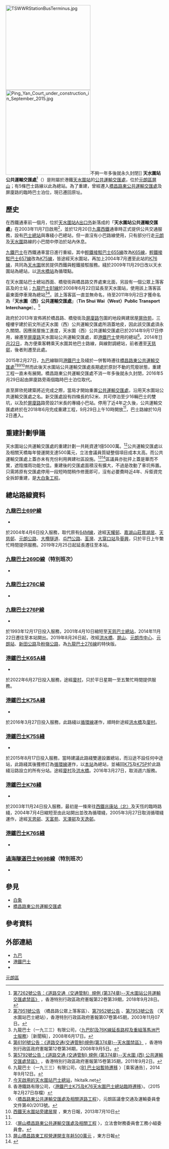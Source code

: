 {{Not|天水圍市中心公共運輸交匯處}}
{{Infobox HK Bus terminus 
| image= Tin Shui Wai Station Bus Terminal 201905.jpg
| name= 天水圍站公共運輸交匯處
| engname= Tin Shui Wai Station Public Transport Interchange
| district= [[元朗區|元朗區]]
| area= [[九巴|九巴]]<br>-[[天瑞邨|天瑞]]／[[天耀邨|天耀]]／[[天盛苑|天盛]]／[[嘉湖山莊|嘉湖]]南
| street= [[屏廈路|屏廈路]][[天水圍站_(西鐵綫)|天水圍站]]A出口外
| coordinates= {{Coord|22|26|47.2|N|114|0|13.7|E}}
| opendate= {{start date and age|2018|10|2}}
| terminate= [[九巴|九巴]]<br>[[九龍巴士69P線|69P]]、[[九龍巴士269D線|269D]]（特別班次）、[[九龍巴士276P線|276P]]、[[九龍巴士276C線|276C]] <br>[[港鐵巴士|港鐵巴士]]<br>[[港鐵巴士K65A線|K65A]]、[[港鐵巴士K75A線|K75A]]、[[港鐵巴士K76線|K76、K76S]]<br>[[過海隧道巴士|過海隧道巴士]]<br>[[過海隧道巴士969B線|969B]]（特別班次）
| via= 
| feeder= [[港鐵|港鐵]][[天水圍站_(西鐵綫)|天水圍站]]、[[香港輕鐵|輕鐵]][[天水圍站_(輕鐵)|天水圍站]]（705、706、751、751P）
| nearbystreets= 
| nearbysights= [[屏欣苑|屏欣苑]] 、[[屏山天水圍文化康樂大樓|屏山天水圍文化康樂大樓]]、[[天盛苑|天盛苑]]
| notes= 
| alternative=
| bgcolor=Green 
| fontcolor= White
}}
[[File:TSWWRStationBusTerminus.jpg|270px]]
[[File:Ping_Yan_Court_under_construction_in_September_2015.jpg|270px]]不夠一年多後就永久封閉]]
'''天水圍站公共運輸交匯處'''<ref name = "2018gld">[https://www.gld.gov.hk/egazette/pdf/20182239/cgn201822397262.pdf 第7262號公告：《道路交通（交通管制）規例 (第374章)--天水圍站公共運輸交匯處禁區》] {{Wayback|url=https://www.gld.gov.hk/egazette/pdf/20182239/cgn201822397262.pdf |date=20181025134249 }}，香港特別行政區政府憲報第22卷第39期，2018年9月28日。</ref>（{{lang-en|'''Tin Shui Wai Station Public Transport Interchange'''}}）是附屬於港鐵[[天水圍站_(西鐵綫)|天水圍站]]的[[公共運輸交匯處|公共運輸交匯處]]，位於[[元朗區|元朗區]][[屏山_(香港)|屏山]]；有5條巴士路線以此為總站。為了重建，曾經遷入[[橋昌路東公共運輸交匯處|橋昌路東公共運輸交匯處]]及屏廈路的臨時巴士泊位，現已遷回原址。

==歷史==
在西鐵通車前一個月，位於[[天水圍站_(西鐵綫)|天水圍站A出口外]]新落成的「'''天水圍站公共運輸交匯處'''」在2003年11月7日啟用<ref>[http://www.gld.gov.hk/egazette/pdf/20030745/cgn200307457951.pdf 第7951號公告] {{Wayback|url=http://www.gld.gov.hk/egazette/pdf/20030745/cgn200307457951.pdf |date=20181008214214 }}（橋昌路公眾上落客區）、[http://www.gld.gov.hk/egazette/pdf/20030745/cgn200307457952.pdf 第7952號公告] {{Wayback|url=http://www.gld.gov.hk/egazette/pdf/20030745/cgn200307457952.pdf |date=20181008214135 }}、[http://www.gld.gov.hk/egazette/pdf/20030745/cgn200307457953.pdf 第7953號公告] {{Wayback|url=http://www.gld.gov.hk/egazette/pdf/20030745/cgn200307457953.pdf |date=20181008214051 }}（天水圍站巴士總站），香港特別行政區政府憲報第07卷第45期，2003年11月07日。</ref>，並於12月20日[[西鐵綫|九廣西鐵]]通車時正式提供公共交通服務，設有[[巴士總站|巴士總站]]與專綫小巴總站，但一直沒有小巴路線使用，只有部分行走[[元朗|元朗]]及[[天水圍|天水圍]]路線的小巴間中停泊於站內休息。

[[港鐵巴士|九鐵巴士]]在西鐵通車當日進行重組，其中[[港鐵巴士K65綫|輕鐵接駁巴士655線]]改為[[港鐵巴士K65綫|K65線]]，[[港鐵巴士K75綫|輕鐵接駁巴士657線]]改為[[港鐵巴士K75綫|K75線]]，皆途經天水圍站，再加上2004年7月遷至此站的[[港鐵巴士K76綫|K76線]]，共同為[[天水圍|天水圍]]居民提供西鐵與輕鐵接駁服務。{{MTRB|K75}}綫於2009年11月29日改以天水圍站為總站，以[[洪水橋站|洪水橋站]]為循環點。

在天水圍站巴士總站西面、橋發街與橋昌路交界處東北面，另設有一個公眾上落客區及的士站；[[九龍巴士B1線|九龍巴士B1線]]於2008年6月22日延長至天水圍站，使用該上落客區最東面停車灣為總站<ref>九龍巴士（一九三三）有限公司，〈[http://www.kmb.hk/tc/news/press/archives/news20080617140.html 九巴B1及76K線延長路程及重組落馬洲巴士服務]〉［新聞稿］，2008年6月17日。</ref><ref>[http://www.gld.gov.hk/egazette/pdf/20081236/cgn200812366191.pdf 第6191號公告：《道路交通(交通管制)規例(第374章)--天水圍禁區》] {{Wayback|url=http://www.gld.gov.hk/egazette/pdf/20081236/cgn200812366191.pdf |date=20181008214152 }}，香港特別行政區政府憲報第12卷第36期，2008年9月5日。</ref>。該上落客區一直並無命名，待至2011年9月2日才獲命名為「'''天水圍（西）公共運輸交匯處'''」（'''Tin Shui Wai（West）Public Transport Interchange'''）。<ref>[http://www.gld.gov.hk/egazette/pdf/20111535/cgn201115355792.pdf 第5792號公告：《道路交通 (交通管制) 規例 (第374章)--天水圍 (西) 公共運輸交匯處禁區》] {{Wayback|url=http://www.gld.gov.hk/egazette/pdf/20111535/cgn201115355792.pdf |date=20181031071526 }}，香港特別行政區政府憲報第15卷第35期，2011年9月2日。</ref>

政府於2013年宣佈將於橋昌路、橋發街及[[屏廈路|屏廈路]]包圍的地段興建居屋[[屏欣苑|屏欣苑]]，三幢樓宇建於前文所述天水圍（西）公共運輸交匯處所涵蓋地皮，因此該交匯處須永久關閉。因應居屋施工進度，天水圍（西）公共運輸交匯處已於2014年9月17日停用，{{KMB|B1}}線遷至[[屏廈路|屏廈路]]天水圍站公共運輸交匯處，即[[港鐵巴士|港鐵巴士]]使用的總站<ref>九龍巴士（一九三三）有限公司，〈[http://www.kmb.hk/loadImage.php?page=1410399512_7064_0.jpg B1 巴士站暫時遷移] {{Wayback|url=http://www.kmb.hk/loadImage.php?page=1410399512_7064_0.jpg |date=20201208124254 }}〉［乘客通告］，2014年9月12日。</ref>。2014年[[11月22日|11月22日]]，為方便乘客轉乘天水圍其他巴士路線，{{KMB|B1}}與{{KMB|276P}}線對調總站，前者遷至[[天慈邨|天慈邨]]，後者則遷至此處。

2015年2月27日，[[九巴|九巴]]{{KMB|276P}}線聯同[[港鐵巴士|港鐵巴士]]{{MTRB|K75}}及{{MTRB|K76}}綫於一併暫時遷往[[橋昌路東公共運輸交匯處|橋昌路東公共運輸交匯處]]<ref>[http://www.hkitalk.net/HKiTalk2/viewthread.php?tid=894184&page=1#pid3150947 今天啟用的天水圍站巴士總站]，hkitalk.net</ref><ref>香港鐵路有限公司，〈[https://web.archive.org/web/20150227140148/http://www.mtr.com.hk/ch/customer/services/bus_rf_index.html 港鐵巴士K75及K76天水圍巴士總站臨時遷移]〉。（2015年2月27日存檔）</ref><ref>〈[http://www.districtcouncils.gov.hk/yl/doc/common/committee_meetings_doc/ttc/2013/ttc%282013%29_040.pdf 橋昌路東公共運輸交匯處及相關道路工程]{{Dead link|date=2019年5月 |bot=InternetArchiveBot |fix-attempted=yes }}〉，元朗區議會交通及運輸委員會文件第40/2013號。</ref><ref>[http://the-sun.on.cc/cnt/news/20130710/00407_067.html 西鐵天水圍站旁建居屋] {{Wayback|url=http://the-sun.on.cc/cnt/news/20130710/00407_067.html |date=20201208124242 }}，東方日報，2013年7月10日</ref>然而此後天水圍站公共運輸交匯處長期處於原封不動的荒廢狀態，重建工程一直未有展開。橋昌路東公共運輸交匯處不消一年多後就永久封閉，2016年5月29日起由屏廈路旁兩個臨時巴士泊位取代。

直至屏欣苑建築將近完成之際，當局才開始重置[[公共運輸交匯處|公共運輸交匯處]]，沿用天水圍站公共運輸交匯處之名。新交匯處設有四條長約52米、共可停泊至少16輛巴士的雙坑，以及於[[屏廈路|屏廈路]]路旁設21米長的專綫小巴站。停用了近4年之久後，公共運輸交匯處終於在2018年6月完成重建工程，9月29日上午10時開放<ref name = "2018gld" />，巴士路線於10月2日遷入。

==重建計劃爭議==
天水圍站公共運輸交匯處的重建計劃一共耗資達1億5000萬。<ref>〈[http://www.legco.gov.hk/yr14-15/chinese/fc/pwsc/papers/p14-54c.pdf 屏山橋昌路東公共運輸交匯處及相關工程] {{Wayback|url=http://www.legco.gov.hk/yr14-15/chinese/fc/pwsc/papers/p14-54c.pdf |date=20191101212626 }}〉，立法會財務委員會工務小組委員會。</ref>公共運輸交匯處以及相關天橋每年營運開支達500萬元，立法會議員質疑整個項目成本太高。而公共運輸交匯處上蓋亦未有充份利用興建社區設施。<ref>[http://hk.on.cc/hk/bkn/cnt/news/20150318/bkn-20150318095703682-0318_00822_001.html 屏山橋昌路東工程營運開支年耗500萬元] {{Wayback|url=http://hk.on.cc/hk/bkn/cnt/news/20150318/bkn-20150318095703682-0318_00822_001.html |date=20201208124317 }}，東方日報</ref><ref>{{Cite web |url=https://hk.news.appledaily.com/local/daily/article/20150319/19082098 |title=屏山單車位「一條柱」造價十萬 |access-date=2018-10-16 |archive-date=2018-10-16 |archive-url=https://web.archive.org/web/20181016081352/https://hk.news.appledaily.com/local/daily/article/20150319/19082098 |dead-url=no }}</ref>區議員亦批抨上蓋是華而不實，遮陰擋雨功能欠佳。重建後的交匯處面積沒有擴大，不過是改動了車坑佈置。只需將原有交匯處停用一段短時間稍作修葺即可，沒有必要費時近4年、斥鉅資完全拆卸重建，是[[大白象工程|大白象工程]]。

==總站路線資料==
===[[九龍巴士69P線|九龍巴士69P線]]===
*{{HK Bus Route KLNT|69P|inline}}
於2004年4月6日投入服務，取代原有[[九龍巴士64M線|64M線]]，途經[[天耀邨|天耀邨]]、[[嘉湖山莊#賞湖居|嘉湖山莊賞湖居]]、[[天慈邨|天慈邨]]、[[元朗公路|元朗公路]]、[[大欖隧道|大欖隧道]]、[[屯門公路|屯門公路]]、[[荃灣|荃灣]]、[[大窩口站|大窩口站]]及[[葵興|葵興]]，只於平日上午繁忙時間提供服務。2019年2月25日起延長遷往至本站。

===[[九龍巴士269D線|九龍巴士269D線]]（特別班次）===
*{{HK Bus Route KLNT|269D|special}}

===[[九龍巴士276C線|九龍巴士276C線]]===
*{{HK Bus Route KLNT|276C|inline}}

===[[九龍巴士276P線|九龍巴士276P線]]===
*{{HK Bus Route KLNT|276P|inline}}
於1993年12月17日投入服務，2001年4月10日縮短至[[天慈巴士總站|天慈巴士總站]]，2014年11月22日遷往至本站開出。2019年8月26日起，改經[[洪水橋|洪水橋]]、[[屏山_(香港)|屏山]]、[[元朗市中心|元朗市中心]]、[[元朗站_(西鐵綫)|元朗站]]、[[新田公路|新田公路]]及[[粉嶺公路|粉嶺公路]]，為[[九龍巴士276線|九龍巴士276線]]的特快版。

===[[港鐵巴士K65A綫|港鐵巴士K65A綫]]===
*{{HK Bus Route KLNT|K65A|inline}}
於2022年6月27日投入服務，途經[[廈村|廈村]]，只於平日星期一至五繁忙時間提供服務。
===[[港鐵巴士K75A綫|港鐵巴士K75A綫]]===
*{{HK Bus Route KLNT|K75A|inline}}
於2016年3月27日投入服務，此路綫以[[循環線|循環線]]運作，順時針途經[[洪水橋|洪水橋]]及[[廈村|廈村]]。

===[[港鐵巴士K75S綫|港鐵巴士K75S綫]]===
*{{HK Bus Route KLNT|K75S|inline}}
於2015年8月17日投入服務，當時建議此路綫雙邊設置總站，而沿途不設任何中途站，此路綫其後獲修訂為[[循環線|循環線]]運作，以[[橋昌路東公共運輸交匯處|本站]]為總站，並補回[[港鐵巴士K75綫|K75]]及[[港鐵巴士K75P綫|K75P]]於此路綫沿路設立的所有分站。途經[[廈村|廈村]]及[[洪水橋|洪水橋]]。2016年3月27日，取消週六服務。

===[[港鐵巴士K76綫|港鐵巴士K76綫]]===
*{{HK Bus Route KLNT|K76|inline}}
於2003年11月24日投入服務，最初是一條來往[[兆康站（北）公共運輸交匯處|西鐵兆康站（北）]]及天恆的臨時路綫，2004年7月4日縮短至由此站開出並改為循環綫，2005年3月27日取消循環綫運作，途經[[天恩邨|天恩邨]]、[[天富苑|天富苑]]、[[天澤邨|天澤邨]]及[[天逸邨|天逸邨]]。

===[[港鐵巴士K76S綫|港鐵巴士K76S綫]]===
*{{HK Bus Route KLNT|K76S|inline}}

===[[過海隧道巴士969B線|過海隧道巴士969B線]]（特別班次）===
*{{HK Bus Route Cross Harbour|969B|special2}}

==參見==
*[[白象|白象]]
*[[橋昌路東公共運輸交匯處|橋昌路東公共運輸交匯處]]

==參考資料==
{{Reflist}}

==外部連結==
*[http://www.kmb.hk 九巴]{{Wayback|url=http://www.kmb.hk/ |date=20121206050156 }}
*[http://mtr.com.hk/ch/customer/services/bus_rf_index.html 港鐵巴士]{{Wayback|url=http://mtr.com.hk/ch/customer/services/bus_rf_index.html |date=20141112184644 }}
*{{Wikia|hkbus|香港巴士大典|天水圍站公共運輸交匯處}}

{{香港元朗區巴士總站列表}}
[[Category:香港公共運輸交匯處|元朗區]]